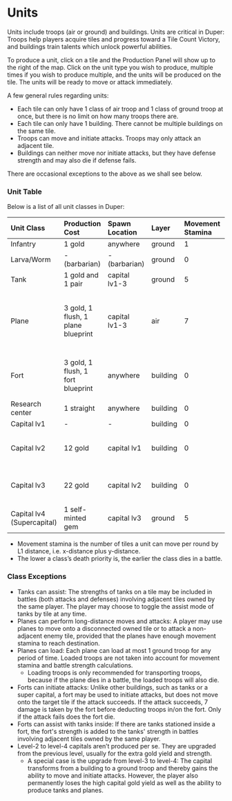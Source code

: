 # Units

Units include troops (air or ground) and buildings. Units are critical in Duper: Troops help players acquire tiles and progress toward a Tile Count Victory, and buildings train talents which unlock powerful abilities.

To produce a unit, click on a tile and the Production Panel will show up to the right of the map. Click on the unit type you wish to produce, multiple times if you wish to produce multiple, and the units will be produced on the tile. The units will be ready to move or attack immediately.

A few general rules regarding units:

- Each tile can only have 1 class of air troop and 1 class of ground troop at once, but there is no limit on how many troops there are.
- Each tile can only have 1 building. There cannot be multiple buildings on the same tile.
- Troops can move and initiate attacks. Troops may only attack an adjacent tile.
- Buildings can neither move nor initiate attacks, but they have defense strength and may also die if defense fails.

There are occasional exceptions to the above as we shall see below.

### Unit Table

Below is a list of all unit classes in Duper:

| Unit Class                 | Production Cost                    | Spawn Location | Layer    | Movement Stamina | Strength | Death Priority       | Class Exceptions                                      |
| :------------------------- | :--------------------------------- | :------------- | :------- | :--------------- | :------- | :------------------- | :---------------------------------------------------- |
| Infantry                   | 1 gold                             | anywhere       | ground   | 1                | 1        | 1                    |                                                       |
| Larva/Worm                 | - (barbarian)                      | - (barbarian)  | ground   | 0                | 1        | 1                    |                                                       |
| Tank                       | 1 gold and 1 pair                  | capital lv1-3  | ground   | 5                | 3        | 2, or 5 if assisting | can assist                                            |
| Plane                      | 3 gold, 1 flush, 1 plane blueprint | capital lv1-3  | air      | 7                | 4        | 3                    | can perform long-distance moves and attacks; can load |
| Fort                       | 3 gold, 1 flush, 1 fort blueprint  | anywhere       | building | 0                | 7        | 6                    | can initiate attacks; can assist with tanks inside    |
| Research center            | 1 straight                         | anywhere       | building | 0                | 1        | 6                    |                                                       |
| Capital lv1                | -                                  | -              | building | 0                | 12       | 6                    |                                                       |
| Capital lv2                | 12 gold                            | capital lv1    | building | 0                | 16       | 6                    | replaces capital lv1; deals 1 card                    |
| Capital lv3                | 22 gold                            | capital lv2    | building | 0                | 22       | 6                    | replaces capital lv2; deals 2 cards                   |
| Capital lv4 (Supercapital) | 1 self-minted gem                  | capital lv3    | ground   | 5                | 20       | 4                    | replaces capital lv3                                  |

- Movement stamina is the number of tiles a unit can move per round by L1 distance, i.e. x-distance plus y-distance.
- The lower a class’s death priority is, the earlier the class dies in a battle.

### Class Exceptions

- Tanks can assist: The strengths of tanks on a tile may be included in battles (both attacks and defenses) involving adjacent tiles owned by the same player. The player may choose to toggle the assist mode of tanks by tile at any time.
- Planes can perform long-distance moves and attacks: A player may use planes to move onto a disconnected owned tile or to attack a non-adjacent enemy tile, provided that the planes have enough movement stamina to reach destination.
- Planes can load: Each plane can load at most 1 ground troop for any period of time. Loaded troops are not taken into account for movement stamina and battle strength calculations.
  - Loading troops is only recommended for transporting troops, because if the plane dies in a battle, the loaded troops will also die.
- Forts can initiate attacks: Unlike other buildings, such as tanks or a super capital, a fort may be used to initiate attacks, but does not move onto the target tile if the attack succeeds. If the attack succeeds, 7 damage is taken by the fort before deducting troops in/on the fort. Only if the attack fails does the fort die.
- Forts can assist with tanks inside: If there are tanks stationed inside a fort, the fort's strength is added to the tanks' strength in battles involving adjacent tiles owned by the same player.
- Level-2 to level-4 capitals aren’t produced per se. They are upgraded from the previous level, usually for the extra gold yield and strength.
  - A special case is the upgrade from level-3 to level-4: The capital transforms from a building to a ground troop and thereby gains the ability to move and initiate attacks. However, the player also permanently loses the high capital gold yield as well as the ability to produce tanks and planes.
